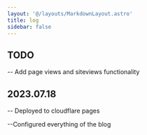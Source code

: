 ```yaml
---
layout: '@/layouts/MarkdownLayout.astro'
title: log
sidebar: false
---
```


## TODO
-- Add page views and siteviews functionality

## 2023.07.18
-- Deployed to cloudflare pages

--Configured everything of the blog
